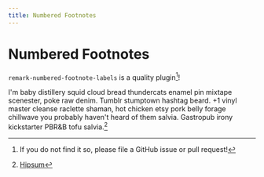 ```yaml
---
title: Numbered Footnotes
--- 
```


# Numbered Footnotes

`remark-numbered-footnote-labels` is a quality plugin[^quality]!

I'm baby distillery squid cloud bread thundercats enamel pin mixtape scenester, poke raw denim. Tumblr stumptown hashtag beard. +1 vinyl master cleanse raclette shaman, hot chicken etsy pork belly forage chillwave you probably haven't heard of them salvia. Gastropub irony kickstarter PBR&B tofu salvia.[^hipsum]


[^quality]: If you do not find it so, please file a GitHub issue or pull request!
[^hipsum]: [Hipsum](https://hipsum.co/)
